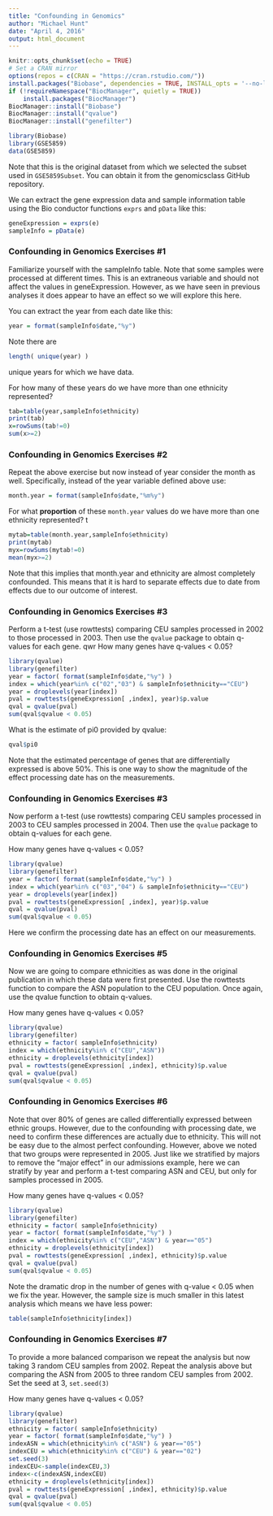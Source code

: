 ```yaml
---
title: "Confounding in Genomics"
author: "Michael Hunt"
date: "April 4, 2016"
output: html_document
---
```

```r
knitr::opts_chunk$set(echo = TRUE)
# Set a CRAN mirror
options(repos = c(CRAN = "https://cran.rstudio.com/")) 
install.packages("Biobase", dependencies = TRUE, INSTALL_opts = '--no-lock')
if (!requireNamespace("BiocManager", quietly = TRUE))
    install.packages("BiocManager")
BiocManager::install("Biobase")
BiocManager::install("qvalue")
BiocManager::install("genefilter")
```

```r
library(Biobase)
library(GSE5859)
data(GSE5859)
```

Note that this is the original dataset from which we selected the subset used in `GSE5859Subset`.  You can obtain it from the genomicsclass GitHub repository.

We can extract the gene expression data and sample information table using the Bio conductor functions `exprs` and `pData` like this:

```r
geneExpression = exprs(e)
sampleInfo = pData(e)
```

### Confounding in Genomics Exercises #1  

Familiarize yourself with the sampleInfo table. Note that some samples were processed at different times. This is an extraneous variable and should not affect the values in geneExpression. However, as we have seen in previous analyses it does appear to have an effect so we will explore this here.

You can extract the year from each date like this:

```r
year = format(sampleInfo$date,"%y")
```
Note there are

```r
length( unique(year) )
```
unique years for which we have data.

For how many of these years do we have more than one ethnicity represented?

```r
tab=table(year,sampleInfo$ethnicity)
print(tab)
x=rowSums(tab!=0)
sum(x>=2)
```

### Confounding in Genomics Exercises #2

Repeat the above exercise but now instead of year consider the month as well. Specifically, instead of the year variable defined above use:

```r
month.year = format(sampleInfo$date,"%m%y")
```
For what __proportion__ of these `month.year` values do we have more than one ethnicity represented?
t
```r
mytab=table(month.year,sampleInfo$ethnicity)
print(mytab)
myx=rowSums(mytab!=0)
mean(myx>=2)
```
Note that this implies that month.year and ethnicity are almost completely confounded. This means that it is hard to separate effects due to date from effects due to our outcome of interest.

### Confounding in Genomics Exercises #3  

Perform a t-test (use rowttests) comparing CEU samples processed in 2002 to those processed in 2003. Then use the `qvalue` package to obtain q-values for each gene.
qwr
How many genes have q-values < 0.05?

```r
library(qvalue)
library(genefilter)
year = factor( format(sampleInfo$date,"%y") )
index = which(year%in% c("02","03") & sampleInfo$ethnicity=="CEU")
year = droplevels(year[index])
pval = rowttests(geneExpression[ ,index], year)$p.value
qval = qvalue(pval)
sum(qval$qvalue < 0.05)
```
 
What is the estimate of pi0 provided by qvalue:

```r
qval$pi0
```
Note that the estimated percentage of genes that are differentially expressed is above 50%. This is one way to show the magnitude of the effect processing date has on the measurements.

### Confounding in Genomics Exercises #3    

Now perform a t-test (use rowttests) comparing CEU samples processed in 2003 to CEU samples processed in 2004. Then use the `qvalue` package to obtain q-values for each gene.

How many genes have q-values < 0.05?

```r
library(qvalue)
library(genefilter)
year = factor( format(sampleInfo$date,"%y") )
index = which(year%in% c("03","04") & sampleInfo$ethnicity=="CEU")
year = droplevels(year[index])
pval = rowttests(geneExpression[ ,index], year)$p.value
qval = qvalue(pval)
sum(qval$qvalue < 0.05)
```
Here we confirm the processing date has an effect on our measurements.

### Confounding in Genomics Exercises #5

Now we are going to compare ethnicities as was done in the original publication in which these data were first presented. Use the rowttests function to compare the ASN population to the CEU population. Once again, use the qvalue function to obtain q-values.

How many genes have q-values < 0.05?

```r
library(qvalue)
library(genefilter)
ethnicity = factor( sampleInfo$ethnicity)
index = which(ethnicity%in% c("CEU","ASN"))
ethnicity = droplevels(ethnicity[index])
pval = rowttests(geneExpression[ ,index], ethnicity)$p.value
qval = qvalue(pval)
sum(qval$qvalue < 0.05)
```

### Confounding in Genomics Exercises #6

Note that over 80% of genes are called differentially expressed between ethnic groups. However, due to the confounding with processing date, we need to confirm these differences are actually due to ethnicity. This will not be easy due to the almost perfect confounding. However, above we noted that two groups were represented in 2005. Just like we stratified by majors to remove the "major effect" in our admissions example, here we can stratify by year and perform a t-test comparing ASN and CEU, but only for samples processed in 2005.

How many genes have q-values < 0.05?

```r
library(qvalue)
library(genefilter)
ethnicity = factor( sampleInfo$ethnicity)
year = factor( format(sampleInfo$date,"%y") )
index = which(ethnicity%in% c("CEU","ASN") & year=="05")
ethnicity = droplevels(ethnicity[index])
pval = rowttests(geneExpression[ ,index], ethnicity)$p.value
qval = qvalue(pval)
sum(qval$qvalue < 0.05)
```
Note the dramatic drop in the number of genes with q-value < 0.05 when we fix the year. However, the sample size is much smaller in this latest analysis which means we have less power:

```r
table(sampleInfo$ethnicity[index])
```

### Confounding in Genomics Exercises #7

To provide a more balanced comparison we repeat the analysis but now taking 3 random CEU samples from 2002. Repeat the analysis above but comparing the ASN from 2005 to three random CEU samples from 2002. Set the seed at 3, `set.seed(3)`

How many genes have q-values < 0.05?

```r
library(qvalue)
library(genefilter)
ethnicity = factor( sampleInfo$ethnicity)
year = factor( format(sampleInfo$date,"%y") )
indexASN = which(ethnicity%in% c("ASN") & year=="05")
indexCEU = which(ethnicity%in% c("CEU") & year=="02")
set.seed(3)
indexCEU<-sample(indexCEU,3)
index<-c(indexASN,indexCEU)
ethnicity = droplevels(ethnicity[index])
pval = rowttests(geneExpression[ ,index], ethnicity)$p.value
qval = qvalue(pval)
sum(qval$qvalue < 0.05)
```